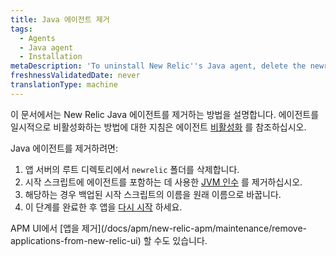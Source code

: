```yaml
---
title: Java 에이전트 제거
tags:
  - Agents
  - Java agent
  - Installation
metaDescription: 'To uninstall New Relic''s Java agent, delete the newrelic folder from root and the Java options variable from your startup script, then restart your app.'
freshnessValidatedDate: never
translationType: machine
---
```


이 문서에서는 New Relic Java 에이전트를 제거하는 방법을 설명합니다. 에이전트를 일시적으로 비활성화하는 방법에 대한 지침은 에이전트 [비활성화](/docs/agents/manage-apm-agents/installation/disable-apm-agent#java) 를 참조하십시오.

Java 에이전트를 제거하려면:

1. 앱 서버의 루트 디렉토리에서 `newrelic` 폴더를 삭제합니다.
2. 시작 스크립트에 에이전트를 포함하는 데 사용한 [JVM 인수](/docs/agents/java-agent/installation/include-java-agent-jvm-argument) 를 제거하십시오.
3. 해당하는 경우 백업된 시작 스크립트의 이름을 원래 이름으로 바꿉니다.
4. 이 단계를 완료한 후 앱을 [다시 시작](/docs/agents/manage-apm-agents/installation/uninstall-agent#restart) 하세요.

<Callout variant="tip">
  APM UI에서 [앱을 제거](/docs/apm/new-relic-apm/maintenance/remove-applications-from-new-relic-ui) 할 수도 있습니다.
</Callout>
